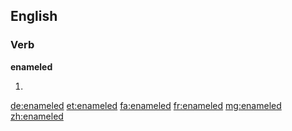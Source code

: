 ==English==

===Verb===
'''enameled'''

# {{US}} {{en-past of|enamel}}

[[de:enameled]]
[[et:enameled]]
[[fa:enameled]]
[[fr:enameled]]
[[mg:enameled]]
[[zh:enameled]]